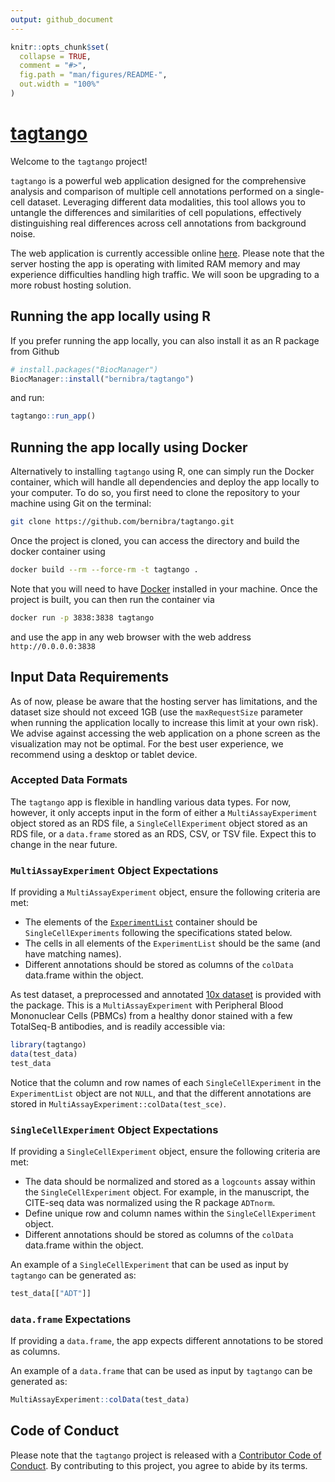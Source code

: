 ```yaml
---
output: github_document
---
```


<!-- README.md is generated from README.Rmd. Please edit that file -->
<!-- Good examples for for the README and article:
        - https://github.com/LieberInstitute/spatialLIBD/blob/devel/README.Rmd
-->

```r
knitr::opts_chunk$set(
  collapse = TRUE,
  comment = "#>",
  fig.path = "man/figures/README-",
  out.width = "100%"
)
```

# [tagtango](https://tagtango.unil.ch/)

<!-- badges: start -->
<!-- badges: end -->

Welcome to the `tagtango` project!

`tagtango` is a powerful web application designed for the comprehensive analysis and comparison of multiple cell annotations performed on a single-cell dataset. Leveraging different data modalities, this tool allows you to untangle the differences and similarities of cell populations, effectively distinguishing real differences across cell annotations from background noise.

The web application is currently accessible online [here](https://tagtango.unil.ch/). Please note that the server hosting the app is operating with limited RAM memory and may experience difficulties handling high traffic. We will soon be upgrading to a more robust hosting solution.

## Running the app locally using R

If you prefer running the app locally, you can also install it as an R package from Github

```r
# install.packages("BiocManager")
BiocManager::install("bernibra/tagtango")
```

and run:

```r
tagtango::run_app()
```

## Running the app locally using Docker

Alternatively to installing `tagtango` using R, one can simply run the Docker container, which will handle all dependencies and deploy the app locally to your computer. To do so, you first need to clone the repository to your machine using Git on the terminal:

```bash
git clone https://github.com/bernibra/tagtango.git
```

Once the project is cloned, you can access the directory and build the docker container using

```bash
docker build --rm --force-rm -t tagtango .
```

Note that you will need to have [Docker](https://docs.docker.com/get-docker/) installed in your machine. Once the project is built, you can then run the container via

```bash
docker run -p 3838:3838 tagtango
```

and use the app in any web browser with the web address `http://0.0.0.0:3838`

## Input Data Requirements
As of now, please be aware that the hosting server has limitations, and the dataset size should not exceed 1GB (use the `maxRequestSize` parameter when running the application locally to increase this limit at your own risk). We advise against accessing the web application on a phone screen as the visualization may not be optimal. For the best user experience, we recommend using a desktop or tablet device.

### Accepted Data Formats
The `tagtango` app is flexible in handling various data types. For now, however, it only accepts input in the form of either a `MultiAssayExperiment` object stored as an RDS file, a `SingleCellExperiment` object stored as an RDS file, or a `data.frame` stored as an RDS, CSV, or TSV file. Expect this to change in the near future.

### `MultiAssayExperiment` Object Expectations
If providing a `MultiAssayExperiment` object, ensure the following criteria are met:

* The elements of the [`ExperimentList`](https://rdrr.io/bioc/MultiAssayExperiment/f/vignettes/MultiAssayExperiment.Rmd) container should be `SingleCellExperiments` following the specifications stated below.
* The cells in all elements of the `ExperimentList` should be the same (and have matching names).
* Different annotations should be stored as columns of the `colData` data.frame within the object.

As test dataset, a preprocessed and annotated [10x dataset](https://support.10xgenomics.com/single-cell-gene-expression/datasets/3.0.0/pbmc_10k_protein_v3) is provided  with the package. This is a `MultiAssayExperiment` with Peripheral Blood Mononuclear Cells (PBMCs) from a healthy donor stained with a few TotalSeq-B antibodies, and is readily accessible via:

```r
library(tagtango)
data(test_data)
test_data
```

Notice that the column and row names of each `SingleCellExperiment` in the `ExperimentList` object are not `NULL`, and that the different annotations are stored in `MultiAssayExperiment::colData(test_sce)`.

### `SingleCellExperiment` Object Expectations
If providing a `SingleCellExperiment` object, ensure the following criteria are met:

* The data should be normalized and stored as a `logcounts` assay within the `SingleCellExperiment` object. For example, in the manuscript, the CITE-seq data was normalized using the R package `ADTnorm`.
* Define unique row and column names within the `SingleCellExperiment` object.
* Different annotations should be stored as columns of the `colData` data.frame within the object.

An example of a `SingleCellExperiment` that can be used as input by `tagtango` can be generated as:

```r
test_data[["ADT"]]
```


### `data.frame` Expectations
If providing a `data.frame`, the app expects different annotations to be stored as columns.

An example of a `data.frame` that can be used as input by `tagtango` can be generated as:

```r
MultiAssayExperiment::colData(test_data)
```

## Code of Conduct
  
Please note that the `tagtango` project is released with a [Contributor Code of Conduct](https://github.com/bernibra/tagtango?tab=coc-ov-file#readme). By contributing to this project, you agree to abide by its terms.


